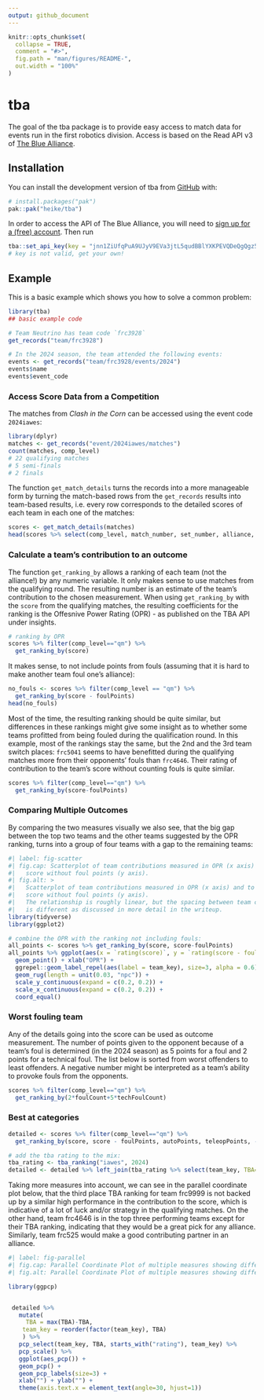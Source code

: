 ```yaml
---
output: github_document
---
```


<!-- README.md is generated from README.Rmd. Please edit that file -->

```r
knitr::opts_chunk$set(
  collapse = TRUE,
  comment = "#>",
  fig.path = "man/figures/README-",
  out.width = "100%"
)
```

# tba

<!-- badges: start -->
<!-- badges: end -->

The goal of the tba package is to provide easy access to match data for events 
run in the first robotics division. Access is based on the Read API v3 of [The Blue Alliance](https://www.thebluealliance.com/). 

## Installation

You can install the development version of tba from [GitHub](https://github.com/) with:

``` r
# install.packages("pak")
pak::pak("heike/tba")
```

In order to access the API of The Blue Alliance, you will need to [sign up for a (free) account](https://www.thebluealliance.com/apidocs/v3). 
Then run 
``` r
tba::set_api_key(key = "jnn1ZiUfqPuA9UJyV9EVa3jtL5qudBBlYXKPEVQDeQgQgz5L8BypwjTzVKxtCs3W") 
# key is not valid, get your own!
```


## Example

This is a basic example which shows you how to solve a common problem:

```r
library(tba)
## basic example code

# Team Neutrino has team code `frc3928` 
get_records("team/frc3928")

# In the 2024 season, the team attended the following events:
events <- get_records("team/frc3928/events/2024")
events$name
events$event_code
```

### Access Score Data from a Competition

The matches from *Clash in the Corn* can be accessed using the event code `2024iawes`:

```r
library(dplyr)
matches <- get_records("event/2024iawes/matches")
count(matches, comp_level)
# 22 qualifying matches
# 5 semi-finals
# 2 finals
```

The function `get_match_details` turns the records into a more manageable form by turning the match-based rows from the `get_records` results into team-based results, i.e.  every row corresponds to the 
detailed scores of each team in each one of the matches:

```r
scores <- get_match_details(matches)
head(scores %>% select(comp_level, match_number, set_number, alliance, team_key, score, ends_with("Points")))
```

### Calculate a team's contribution to an outcome

The function `get_ranking_by` allows a ranking of each team (not the alliance!)  by any numeric variable. It only makes sense to use matches from the qualifying round. The resulting number is an estimate of the team's contribution to the chosen measurement. 
 When using `get_ranking_by` with the `score` from the qualifying matches, the resulting coefficients for the ranking is the Offesnive Power Rating (OPR) - as published on the TBA API under insights.

```r
# ranking by OPR
scores %>% filter(comp_level=="qm") %>%
  get_ranking_by(score)
```

It makes sense, to not include points from fouls (assuming that it is hard to make another team foul one's alliance):

```r
no_fouls <- scores %>% filter(comp_level == "qm") %>%
  get_ranking_by(score - foulPoints)
head(no_fouls)
```

Most of the time, the resulting ranking should be quite similar, but differences in these rankings might give some insight as to whether some teams profitted from being fouled during the qualification round. In this example, most of the rankings stay the same, but the 2nd and the 3rd team switch places:  `frc5041` seems to have benefitted during the qualifying matches more from their opponents' fouls than `frc4646`. Their rating of contribution to the team's score without counting fouls is quite similar. 

```r
scores %>% filter(comp_level=="qm") %>%
  get_ranking_by(score-foulPoints)
```

### Comparing Multiple Outcomes

By comparing the two measures visually we also see, that the big gap between the top two teams and the other teams suggested by the OPR ranking, turns into a group of four teams with a gap to the remaining teams:

```r
#| label: fig-scatter
#| fig.cap: Scatterplot of team contributions measured in OPR (x axis) and to the 
#|   score without foul points (y axis). 
#| fig.alt: >
#|   Scatterplot of team contributions measured in OPR (x axis) and to the 
#|   score without foul points (y axis). 
#|   The relationship is roughly linear, but the spacing between team contributions
#|   is different as discussed in more detail in the writeup.
library(tidyverse)
library(ggplot2)

# combine the OPR with the ranking not including fouls:
all_points <- scores %>% get_ranking_by(score, score-foulPoints)
all_points %>% ggplot(aes(x = `rating(score)`, y = `rating(score - foulPoints)`)) + 
  geom_point() + xlab("OPR") + 
  ggrepel::geom_label_repel(aes(label = team_key), size=3, alpha = 0.6) +
  geom_rug(length = unit(0.03, "npc")) +
  scale_y_continuous(expand = c(0.2, 0.2)) +
  scale_x_continuous(expand = c(0.2, 0.2)) +
  coord_equal()
```

### Worst fouling team

Any of the details going into the score can be used as outcome measurement.
The number of points given to the opponent because of a team's foul is determined (in the 2024 season) as 5 points for a foul and 2 points for a technical foul. The list below is sorted from worst offenders to least offenders. A negative number might be interpreted as a team's ability to provoke fouls from the opponents.

```r
scores %>% filter(comp_level=="qm") %>%
  get_ranking_by(2*foulCount+5*techFoulCount) 
```

### Best at categories

```r
detailed <- scores %>% filter(comp_level=="qm") %>%
  get_ranking_by(score, score - foulPoints, autoPoints, teleopPoints, -1*(2*foulCount+5*techFoulCount)) 

# add the tba rating to the mix:
tba_rating <- tba_ranking("iawes", 2024)
detailed <- detailed %>% left_join(tba_rating %>% select(team_key, TBA=rank), by="team_key")
```

Taking more measures into account, we can see in the parallel coordinate plot below, that the third place TBA ranking for team frc9999 is not backed up by a similar high performance in the contribution to the score, which is indicative of a lot of luck and/or strategy in the qualifying matches. On the other hand, team frc4646 is in the top three performing teams except for their TBA ranking, indicating that they would be a great pick for any alliance. Similarly, team frc525 would make a good contributing partner in an alliance. 

```r
#| label: fig-parallel
#| fig.cap: Parallel Coordinate Plot of multiple measures showing different aspects of a team's contribution. Higher is better for all measures.
#| fig.alt: Parallel Coordinate Plot of multiple measures showing different aspects of a team's contribution. From left to right, the teams' tba ranking and their contribution to the score, the score without fouls, the autoPoints, the teleop points, and the number of fouls are shown. Team frc3928 dominates in all of these measures except for the number of auto points and the number of fouls.

library(ggpcp)


 detailed %>% 
   mutate(
     TBA = max(TBA)-TBA,
    team_key = reorder(factor(team_key), TBA) 
    ) %>%
   pcp_select(team_key, TBA, starts_with("rating"), team_key) %>%
   pcp_scale() %>%
   ggplot(aes_pcp()) + 
   geom_pcp() + 
   geom_pcp_labels(size=3) + 
   xlab("") + ylab("") + 
   theme(axis.text.x = element_text(angle=30, hjust=1))

```


